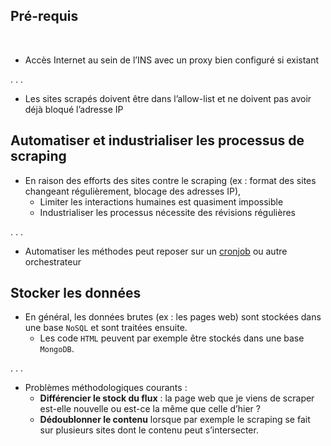 ## Pré-requis

<br>

- Accès Internet au sein de l'INS avec un proxy bien configuré si existant

. . .

- Les sites scrapés doivent être dans l'allow-list et ne doivent pas avoir déjà bloqué l'adresse IP


## Automatiser et industrialiser les processus de scraping

- En raison des efforts des sites contre le scraping (ex : format des sites changeant régulièrement, blocage des adresses IP),
    + Limiter les interactions humaines est quasiment impossible
    + Industrialiser les processus nécessite des révisions régulières

. . .

- Automatiser les méthodes peut reposer sur un [cronjob](https://kubernetes.io/docs/concepts/workloads/controllers/cron-jobs/) ou autre orchestrateur


## Stocker les données

- En général, les données brutes (ex : les pages web) sont stockées dans une base `NoSQL` et sont traitées ensuite.
    - Les code `HTML` peuvent par exemple être stockés dans une base `MongoDB`.

. . .

- Problèmes méthodologiques courants :
    - __Différencier le stock du flux__ : la page web que je viens de scraper est-elle nouvelle ou est-ce la même que celle d’hier ?
    - __Dédoublonner le contenu__ lorsque par exemple le scraping se fait sur plusieurs sites dont le contenu peut s'intersecter.
